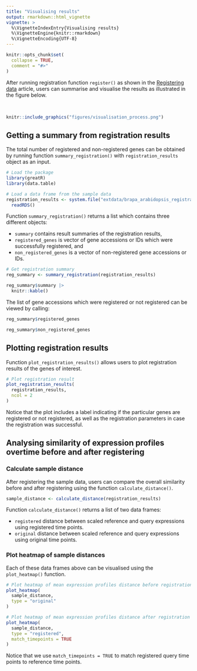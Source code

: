 ```yaml
---
title: "Visualising results"
output: rmarkdown::html_vignette
vignette: >
  %\VignetteIndexEntry{Visualising results}
  %\VignetteEngine{knitr::rmarkdown}
  %\VignetteEncoding{UTF-8}
---
```


```r
knitr::opts_chunk$set(
  collapse = TRUE,
  comment = "#>"
)
```

After running registration function `register()` as shown in the [Registering data](https://ruthkr.github.io/greatR/articles/register-data.html) article, users can summarise and visualise the results as illustrated in the figure below.

<br>

```r
knitr::include_graphics("figures/visualisation_process.png")
```

## Getting a summary from registration results

The total number of registered and non-registered genes can be obtained by running function `summary_registration()` with `registration_results` object as an input.

```r
# Load the package
library(greatR)
library(data.table)
```

```r
# Load a data frame from the sample data
registration_results <- system.file("extdata/brapa_arabidopsis_registration.rds", package = "greatR") |>
  readRDS()
```

Function `summary_registration()` returns a list which contains three different objects:

- `summary` contains result summaries of the registration results,
- `registered_genes` is vector of gene accessions or IDs which were successfully registered, and
- `non_registered_genes` is a vector of non-registered gene accessions or IDs.

```r
# Get registration summary
reg_summary <- summary_registration(registration_results)

reg_summary$summary |>
  knitr::kable()
```

The list of gene accessions which were registered or not registered can be viewed by calling:

```r
reg_summary$registered_genes
```

```r
reg_summary$non_registered_genes
```

## Plotting registration results

Function `plot_registration_results()` allows users to plot registration results of the genes of interest.

```r
# Plot registration result
plot_registration_results(
  registration_results,
  ncol = 2
)
```

Notice that the plot includes a label indicating if the particular genes are registered or not registered, as well as the registration parameters in case the registration was successful.

## Analysing similarity of expression profiles overtime before and after registering

### Calculate sample distance

After registering the sample data, users can compare the overall similarity before and after registering using the function `calculate_distance()`.

```r
sample_distance <- calculate_distance(registration_results)
```

Function `calculate_distance()` returns a list of two data frames:

- `registered` distance between scaled reference and query expressions using registered time points.
- `original` distance between scaled reference and query expressions using original time points.

### Plot heatmap of sample distances

Each of these data frames above can be visualised using the `plot_heatmap()` function.

```r
# Plot heatmap of mean expression profiles distance before registration process
plot_heatmap(
  sample_distance,
  type = "original"
)
```

```r
# Plot heatmap of mean expression profiles distance after registration process
plot_heatmap(
  sample_distance,
  type = "registered",
  match_timepoints = TRUE
)
```

Notice that we use `match_timepoints = TRUE` to match registered query time points to reference time points.
